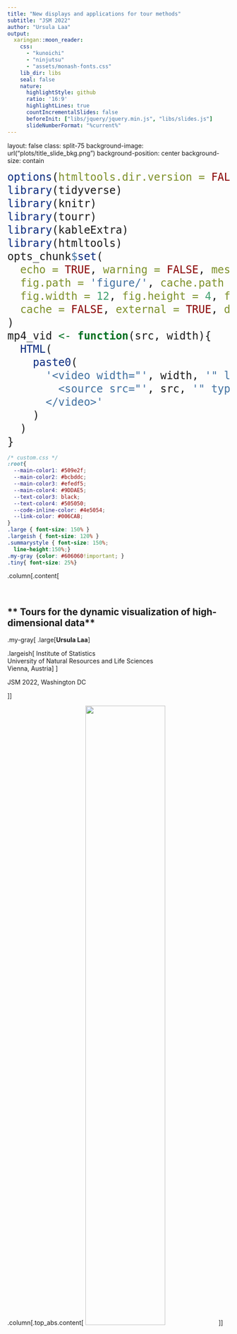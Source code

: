 ```yaml
---
title: "New displays and applications for tour methods"
subtitle: "JSM 2022"
author: "Ursula Laa"
output:
  xaringan::moon_reader:
    css: 
      - "kunoichi"
      - "ninjutsu"
      - "assets/monash-fonts.css"
    lib_dir: libs
    seal: false
    nature:
      highlightStyle: github
      ratio: '16:9'
      highlightLines: true
      countIncrementalSlides: false
      beforeInit: ["libs/jquery/jquery.min.js", "libs/slides.js"]
      slideNumberFormat: "%current%" 
---
```

layout: false
class: split-75
background-image: url("plots/title_slide_bkg.png")
background-position: center
background-size: contain

<style type="text/css">
.remark-slide-content{
font-size: 30px;

}
code.r{
  font-size: 24px;
}

    ul li { margin-bottom: 15px; }


</style>

```r
options(htmltools.dir.version = FALSE, width = 120)
library(tidyverse)
library(knitr)
library(tourr)
library(kableExtra)
library(htmltools)
opts_chunk$set(
  echo = TRUE, warning = FALSE, message = FALSE, comment = "#>",
  fig.path = 'figure/', cache.path = 'cache/', fig.align = 'center',
  fig.width = 12, fig.height = 4, fig.show = 'hold',
  cache = FALSE, external = TRUE, dev = 'png', dev.args = list(bg = "transparent")
)
mp4_vid <- function(src, width){
  HTML(
    paste0(
      '<video width="', width, '" loop autoplay>
        <source src="', src, '" type="video/mp4">
      </video>'
    )
  )
}
```


```css
/* custom.css */
:root{
  --main-color1: #509e2f;
  --main-color2: #bcbddc;
  --main-color3: #efedf5;
  --main-color4: #9DDAE5;
  --text-color3: black;
  --text-color4: #505050;
  --code-inline-color: #4e5054;
  --link-color: #006CAB;
}
.large { font-size: 150% }
.largeish { font-size: 120% }
.summarystyle { font-size: 150%;
  line-height:150%;}
.my-gray {color: #606060!important; }
.tiny{ font-size: 25%}
```


.column[.content[

<br>

## ** Tours for the dynamic visualization of high-dimensional data**

.my-gray[
.large[**Ursula Laa**]

.largeish[ Institute of Statistics <br>
University of Natural Resources and Life Sciences <br>
Vienna, Austria
]
]

JSM 2022, Washington DC

]]

.column[.top_abs.content[
<img src="plots/Boku-wien.png" width="60%">
]]

---
# The grand tour and hypercubes

With the grand tour we are using linear projections to visualize data in more than 3D - a nice way of visualizing the tour is to show it for hypercubes (generated with `geozoo`)

<br>

.center[
<div >
    <div style="width: 33%; float: left">
        <b> 3D </b>
        <a href="">
<img src="plots/c3.gif" width = "90%"/>
        </a>
    </div>
        <div style="width: 33%; float: left">
       <b>4D</b>
        <a href="">
<img src="plots/c4.gif" width = "90%" />        </a>
    </div>
    <div style="width: 33%; float: left">
        <b>6D</b>
        <a href="">
<img src="plots/c6.gif" width = "90%"/>        </a>
    </div>
    </div>
]

---
class: split-40

.column.content[

<br>

# Implementation in R

<br>

```r
library(tourr)
library(palmerpenguins)

penguins <- na.omit(penguins)
animate_xy(penguins[,3:6], 
           col=penguins$species, 
           axes="bottomleft", 
           fps=15)
```


```r
set.seed(2021)
render_gif(penguins[,3:6], grand_tour(), 
           display_xy(col=penguins$species, axes="bottomleft"), 
           "plots/penguins2d.gif", frames=100, width=300, height=300)

```

]

.column.content[
<img src="plots/penguins2d.gif" width = "90%"/>
]

---
# Short overview

Short history:

- First proposed in [Asimov (1985)](https://doi.org/10.1137/0906011)
- Lot of new developments in the 1990's, e.g. the guided tour [Cook et al (1995)](https://www.jstor.org/stable/1390844))
- R implementation in 2011 in the `tourr` package [Wickham et al (2011)](https://www.jstatsoft.org/article/view/v040i02)

Common usage:

- explore the shape of a multivariate distribution
- understand class differences and which variables are important
- identify (multivariate) outliers
- visualize statistical models, as described in [Wickham et al (2015)](https://doi.org/10.1002/sam.11271)

These and more recent developments were summarized in a recent review: [Lee et al (2021)](https://doi.org/10.1002/wics.1573)

---
# What is new?

Recent work has focused on two questions:

### How can we use tours in the case of **large data**?

- Large number of **observations**: overplotting can hide features, especially in the case of concave distributions.
- Large number of **variables**: projected data points tend to fall close to the center (crowding problem)

### Can we make tour displays interactive to learn more?

- Having **manual controls** of the projection allows the viewer to understand which variables are important, e.g. for separating groups.
- Leverage javascript interfaces, shiny apps, etc. to build an **interactive display**, e.g. for replaying or exporting projections, or for linked brushing

---
# Sage tour

When we project linearly from a high-dimensional space points start to **pile up** near the center of the projection, obscuring features or separation between groups. We can understand this as a large part of the high-D volume being projected onto a small area.

The sage display transforms the **radius** (i.e. the distance from the center) of all projected data points such that equal volume in the high-dimensional space gets projected onto equal area in the two-dimensional plane.

<center>
<img src="plots/sage-density-1.png" width="75%">
</center>

<center>
.footnote[[Laa, Cook, Lee (2022) Burning sage: Reversing the curse of dimensionality](https://doi.org/10.1080/10618600.2021.1963264)]
</center>


---
# Clustering and sage display

<img src="plots/mouse_grand_2c.gif" width="450"/> <img src="plots/mouse_sage_2c_gam3.gif" width="450"/> 


---
# Liminal

With high-dimensional data a common approach is to use non-linear dimension reduction like t-SNE, also here we can leverage the tour in a linked display:

<iframe title="Animation linking the tSNE plot with a tour plot, of data with 6 clusters, 2 really large, 3 very small and close together, and 1 close to the three but slightly bigger. tSNE spreads them into 6 clusters, three big and three small roughly equidistant." src="https://player.vimeo.com/video/439635905" width="80%" height="400" frameborder="0" allowfullscreen></iframe>

.footnote[[Lee, Cook, Laa (2022) Casting Multiple Shadows JDSSV](https://doi.org/10.52933/jdssv.v2i3)]

---
# The slice tour display

Even when projecting from relatively low number of dimensions we can still have overplotting issues if there are a lot of observations. When we have a lot of data there might be features inside the distribution that are hidden in projections but visible when "slicing" through the distribution.

.center[<img src="plots/slice.png" width="60%">]

.footnote[[Laa, Cook, Valencia (2020) A slice tour for finding hollowness in high-dimensional data](https://doi.org/10.1080/10618600.2020.1777140)]

---
# Slice tour of geometric shapes

We can combine the slice display with a grand tour to gain intuition about a surface.


.center[
<div >
    <div style="width: 33%; float: left">
        <b> 3D sphere </b>
        <a href="">
<img src="plots/sphere-3-anchored.gif" width = "90%"/>
        </a>
    </div>
        <div style="width: 33%; float: left">
       <b>4D torus</b>
        <a href="">
<img src="plots/torus-4-centered.gif" width = "90%" />        </a>
    </div>
    <div style="width: 33%; float: left">
        <b>Roman surface</b>
        <a href="">
<img src="plots/roman-surface.gif" width = "90%"/>        </a>
    </div>
    </div>
]

The slice tour is especially useful when looking at classification models using tools from the `classifly` package, and it also inspired work on "section pursuit".

---
# Manual tour in mathematica

Ongoing work (with Alex Auman, Di Cook, German Valencia): interactive manual slice tour implemented in mathematica, with manual controls for the projection and the slicing.

.column.content[
<img src="plots/exploring_penguin_data.gif" width = "90%"/>
]

---
# Interactivity

Hart and Wang (2022) [detourr:](https://cran.biotools.fr/web/packages/detourr/index.html) Animations for {tourr} using htmlwidgets for performance and portability. <br>

Harrison (2022) [Langevin dynamics based tours](https://logarithmic.net/langevitour/) of data, in Javascript with R wrapper. <br>

<center>
<iframe src="detourr.html" width="500" height="350" scrolling="yes" seamless="seamless" frameBorder="0"> </iframe>
</center>


---
# Summary
.largeish[

- Tour methods can visualize high-dimensional data and reveal multivariate structure and outliers, and help us understand grouping
- The `tourr` package includes different methods for basis selection, an algorithm for geodesic interpolation and many display functions
- Visualization of modern (big) data is a challenge and recent work is already providing interesting solutions
- Tours can be used as a complementary method together with non-linear dimension reduction
- Interactive interfaces help with exploration and especially with interpretation, this was challenging within R but interfaces (in particular with Javascript) help - more to come soon!
]
